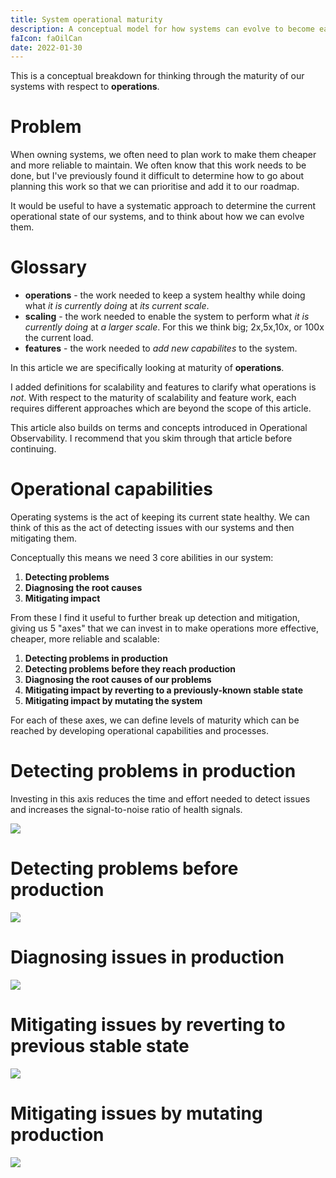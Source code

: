 ```yaml
---
title: System operational maturity
description: A conceptual model for how systems can evolve to become easier and more reliable to operate.
faIcon: faOilCan
date: 2022-01-30
---
```



This is a conceptual breakdown for thinking through the maturity of our systems with respect to **operations**.

# Problem

When owning systems, we often need to plan work to make them cheaper and more reliable to maintain.
We often know that this work needs to be done, but I've previously found it difficult to determine how to go about planning this work so that we can prioritise and add it to our roadmap.

It would be useful to have a systematic approach to determine the current operational state of our systems, and to think about how we can evolve them.

# Glossary

- **operations** - the work needed to keep a system healthy while doing what _it is currently doing_ at _its current scale_.
- **scaling** - the work needed to enable the system to perform what _it is currently doing_ at _a larger scale_. For this we think big; 2x,5x,10x, or 100x the current load.
- **features** - the work needed to _add new capabilites_ to the system.

In this article we are specifically looking at maturity of **operations**.

I added definitions for scalability and features to clarify what operations is _not_.
With respect to the maturity of scalability and feature work, each requires different approaches which are beyond the scope of this article.

<Card heading="Recommended reading">

This article also builds on terms and concepts introduced in <Link to="/articles/operational-observability">Operational Observability</Link>.
I recommend that you skim through that article before continuing.

</Card>

# Operational capabilities

Operating systems is the act of keeping its current state healthy.
We can think of this as the act of detecting issues with our systems and then mitigating them.

Conceptually this means we need 3 core abilities in our system:

1. **Detecting problems**
1. **Diagnosing the root causes**
1. **Mitigating impact**

From these I find it useful to further break up detection and mitigation,
giving us 5 "axes" that we can invest in to make operations more effective, cheaper, more reliable and scalable:

1. **Detecting problems in production**
1. **Detecting problems before they reach production**
1. **Diagnosing the root causes of our problems**
1. **Mitigating impact by reverting to a previously-known stable state**
1. **Mitigating impact by mutating the system**

For each of these axes, we can define levels of maturity which can be reached by developing operational capabilities and processes.

# Detecting problems in production

Investing in this axis reduces the time and effort needed to detect issues and
increases the signal-to-noise ratio of health signals.

![](./images/operational-maturity-detecting-production.png)

# Detecting problems before production

![](./images/operational-maturity-detecting-preproduction.png)

# Diagnosing issues in production

![](./images/operational-maturity-diagnosing.png)

# Mitigating issues by reverting to previous stable state

![](./images/operational-maturity-mitigating-revert.png)

# Mitigating issues by mutating production

![](./images/operational-maturity-mitigating-mutate.png)
